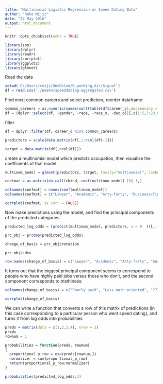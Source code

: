 ```yaml
---
title: "Multinomial Logistic Regression on Speed Dating Data"
author: "Roko Mijic"
date: "23 May 2016"
output: html_document
---
```


```r
knitr::opts_chunk$set(echo = TRUE)

library(zoo)
library(dplyr)
library(readr)
library(corrplot)
library(ggplot2)
library(glmnet)

```

Read the data

```r
setwd('C:/Users/rmiji/OneDrive/R_working_dir/Signal')
df = read.csv('./Week4/speeddating-aggregated.csv')
```

Find most common careers and select predictors, reorder dataframe:

```r
common_careers = as.numeric(names(sort(table(df$career_c),decreasing = TRUE)[1:4]))
df = (dplyr::select(df, -gender, -race, -race_o, -dec_o))[,c(1:5,7:23,6)]
```

filter 


```r

df = dplyr::filter(df, career_c %in% common_careers)

predictors = scale(data.matrix(df[,1:ncol(df)-1]))

target = data.matrix(df[,ncol(df)])

```

create a multinomial model which predicts occupation, then visualise the coefficients of that model

```r

multinom_model = glmnet(predictors, target, family="multinomial", lambda = 0)

coefmat = as.matrix(do.call(cbind, coef(multinom_model) ))[-1,]

colnames(coefmat) = names(coef(multinom_model))
colnames(coefmat) = c("Lawyer", "Academic", "Arty-farty", "business/finance")

corrplot(coefmat, is.corr = FALSE)

```


Now make predictions using the model, and find the principal components of the predicted categories.

```r

predicted_log_odds = (predict(multinom_model, predictors, s = 0  ))[,,1]

prc_obj = prcomp(predicted_log_odds)

change_of_basis = prc_obj$rotation

prc_obj$sdev

row.names(change_of_basis) = c("Lawyer", "Academic", "Arty-farty", "business/finance")

```

It turns out that the biggest principal component seems to correspond to people who have highly paid jobs versus those who don't, and the second component corresponds to mathiness:

```r

colnames(change_of_basis) = c("Poorly paid", "Less math oriented", "???", "noise")

corrplot(change_of_basis)

```


We can write a function that converts a row of this matrix of predictions (in this case corresponding to a particular person who went speed dating), and turns it from log odds into probabilities


```r
preds = matrix(data = c(1,2,3,4), nrow = 2)
preds
rownum = 1

probabilities = function(preds, rownum)
{
  proportional_p_row = exp(preds[rownum,])
  normalizer = sum(proportional_p_row) 
  return(proportional_p_row/normalizer)
}

probabilities(predicted_log_odds,1)

```


